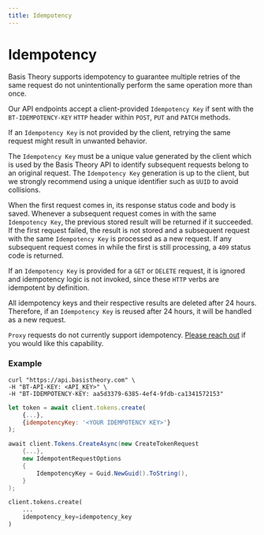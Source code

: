 ```yaml
---
title: Idempotency
---
```



# Idempotency

Basis Theory supports idempotency to guarantee multiple retries of the same request do not
unintentionally perform the same operation more than once.

Our API endpoints accept a client-provided `Idempotency Key` if sent with the `BT-IDEMPOTENCY-KEY` `HTTP` header within `POST`, `PUT` and `PATCH` methods.

If an `Idempotency Key` is not provided by the client, retrying the same request might result in unwanted behavior.

The `Idempotency Key` must be a unique value generated by the client which is used by the Basis Theory
API to identify subsequent requests belong to an original request. The `Idempotency Key` generation is up to the
client, but we strongly recommend using a unique identifier such as `UUID` to avoid collisions.

When the first request comes in, its response status code and body is saved. Whenever a subsequent
request comes in with the same `Idempotency Key`, the previous stored result will be returned if it
succeeded. If the first request failed, the result is not stored and a subsequent request with the
same `Idempotency Key` is processed as a new request. If any subsequent request comes in while
the first is still processing, a `409` status code is returned.

If an `Idempotency Key` is provided for a `GET` or `DELETE` request, it is ignored and idempotency logic
is not invoked, since these `HTTP` verbs are idempotent by definition.

All idempotency keys and their respective results are deleted after 24 hours. Therefore, if an
`Idempotency Key` is reused after 24 hours, it will be handled as a new request.

<Alert><code>Proxy</code> requests do not currently support idempotency. <a href="https://basistheory.com/contact">Please
  reach out</a> if you would like this capability.</Alert>

### Example

<Tabs className="bt-tabs" groupId="languages">
  <TabItem value="shell" label="cURL">

```shell showLineNumbers
curl "https://api.basistheory.com" \
-H "BT-API-KEY: <API_KEY>" \
-H "BT-IDEMPOTENCY-KEY: aa5d3379-6385-4ef4-9fdb-ca1341572153"
```

  </TabItem>
  <TabItem value="javascript" label="Node">

```javascript showLineNumbers
let token = await client.tokens.create(
    {...},
    {idempotencyKey: '<YOUR IDEMPOTENCY KEY>'}
);
```

  </TabItem>
  <TabItem value="csharp" label="C#">

```csharp showLineNumbers
await client.Tokens.CreateAsync(new CreateTokenRequest
    {...},
    new IdempotentRequestOptions
    {
        IdempotencyKey = Guid.NewGuid().ToString(),
    }
);
```

  </TabItem>
  <TabItem value="python" label="Python">

```python showLineNumbers
client.tokens.create(
    ...
    idempotency_key=idempotency_key
)
```

  </TabItem>
</Tabs>

